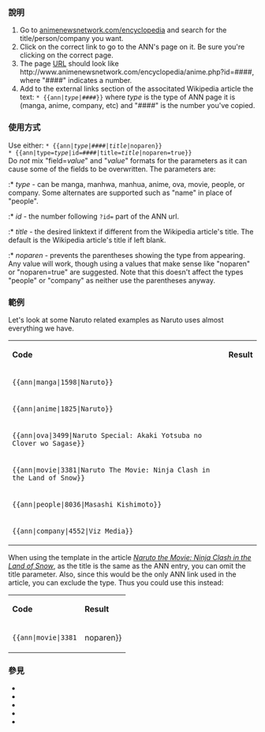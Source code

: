 <includeonly><!-- 在這裡加入模板的保護標識 --></includeonly><noinclude>{{template doc page viewed directly}}</noinclude>
<!-- 在本行下編輯模板說明 -->

=== 說明 ===
# Go to [http://www.animenewsnetwork.com/encyclopedia animenewsnetwork.com/encyclopedia] and search for the title/person/company you want.
# Click on the correct link to go to the ANN's page on it. Be sure you're clicking on the correct page.
# The page [[URL]] should look like <nowiki>http://www.animenewsnetwork.com/encyclopedia/anime.php?id=####</nowiki>, where "####" indicates a number.
# Add to the external links section of the associtated Wikipedia article the text: <code><nowiki>* {{ann|</nowiki>''type''<nowiki>|####}}</nowiki></code> where ''type'' is the type of ANN page it is (manga, anime, company, etc) and "####" is the number you've copied.

=== 使用方式 ===
Use either:
<code><nowiki>* {{ann|</nowiki>''type''<nowiki>|####|</nowiki>''title''<nowiki>|noparen}}</nowiki></code><br/>
<code><nowiki>* {{ann|type=</nowiki>''type''<nowiki>|id=####|title=</nowiki>''title''<nowiki>|noparen=true}}</nowiki></code><br/>
Do ''not'' mix "field=''value''" and "''value''" formats for the parameters as it can cause some of the fields to be overwritten. The parameters are:
:* ''type'' - can be manga, manhwa, manhua, anime, ova, movie, people, or company. Some alternates are supported such as "name" in place of "people".
:* ''id'' - the number following <code>?id=</code> part of the ANN url.
:* ''title'' - the desired linktext if different from the Wikipedia article's title. The default is the Wikipedia article's title if left blank.
:* ''noparen'' - prevents the parentheses showing the type from appearing. Any value will work, though using a values that make sense like "noparen" or "noparen=true" are suggested. Note that this doesn't affect the types "people" or "company" as neither use the parentheses anyway.

=== 範例 ===
Let's look at some Naruto related examples as Naruto uses almost everything we have.

{| class="wikitable"
| '''Code'''
| '''Result'''
|-
| valign="top" | <code><nowiki>{{ann|manga|1598|Naruto}}</nowiki></code>
| {{ann|manga|1598|Naruto}}
|-
| valign="top" | <code><nowiki>{{ann|anime|1825|Naruto}}</nowiki></code>
| {{ann|anime|1825|Naruto}}
|-
| valign="top" | <code><nowiki>{{ann|ova|3499|Naruto Special: Akaki Yotsuba no Clover wo Sagase}}</nowiki></code>
| {{ann|ova|3499|Naruto Special: Akaki Yotsuba no Clover wo Sagase}}
|-
| valign="top" | <code><nowiki>{{ann|movie|3381|Naruto The Movie: Ninja Clash in the Land of Snow}}</nowiki></code>
| {{ann|movie|3381|Naruto The Movie: Ninja Clash in the Land of Snow}}
|-
| valign="top" | <code><nowiki>{{ann|people|8036|Masashi Kishimoto}}</nowiki></code>
| {{ann|name|8036|Masashi Kishimoto}}
|-
| valign="top" | <code><nowiki>{{ann|company|4552|Viz Media}}</nowiki></code>
| {{ann|company|4552|Viz Media}}
|}

When using the template in the article ''[[Naruto the Movie: Ninja Clash in the Land of Snow]]'', as the title is the same as the ANN entry, you can omit the title parameter. Also, since this would be the only ANN link used in the article, you can exclude the type. Thus you could use this instead:
{| class="wikitable"
| '''Code'''
| '''Result'''
|-
| valign="top" | <code><nowiki>{{ann|movie|3381||noparen}}</nowiki></code>
| {{ann|movie|3381|Naruto The Movie: Ninja Clash in the Land of Snow|noparen}}
|}

=== 參見 ===
* {{tl|ann manga}}
* {{tl|ann anime}}
* {{tl|ann name}}
* {{tl|ann company}}
* {{tl|ann manhwa}}

<includeonly>
[[Category:外部资源模板|{{PAGENAME}}]]
[[Category:動畫模板|{{PAGENAME}}]]
[[Category:漫畫模板|{{PAGENAME}}]]
</includeonly>